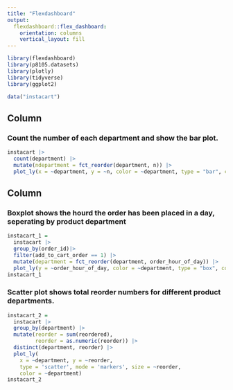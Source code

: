 ```yaml
---
title: "Flexdashboard"
output: 
  flexdashboard::flex_dashboard:
    orientation: columns
    vertical_layout: fill
---
```


```r
library(flexdashboard)
library(p8105.datasets)
library(plotly)
library(tidyverse)
library(ggplot2)

data("instacart")
```

Column {data-width=650}
-----------------------------------------------------------------------

### Count the number of each department and show the bar plot.<br>

```r
instacart |> 
  count(department) |> 
  mutate(ndepartment = fct_reorder(department, n)) |> 
  plot_ly(x = ~department, y = ~n, color = ~department, type = "bar", colors = "viridis")
```


Column {data-width=350}
-----------------------------------------------------------------------

### Boxplot shows the hourd the order has been placed in a day, seperating by product department

```r
instacart_1 = 
  instacart |>
  group_by(order_id)|>
  filter(add_to_cart_order == 1) |>
  mutate(department = fct_reorder(department, order_hour_of_day)) |> 
  plot_ly(y = ~order_hour_of_day, color = ~department, type = "box", colors = "viridis")
instacart_1
```

### Scatter plot shows total reorder numbers for different product departments.

```r
instacart_2 = 
  instacart |>
  group_by(department) |>
  mutate(reorder = sum(reordered),
         reorder = as.numeric(reorder)) |>
  distinct(department, reorder) |>
  plot_ly(
    x = ~department, y = ~reorder, 
    type = 'scatter', mode = 'markers', size = ~reorder,
    color = ~department)
instacart_2
```